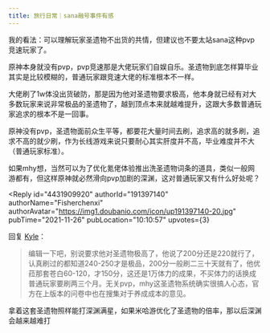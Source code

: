 ```yaml
---
title: 旅行日常｜sana融号事件有感
---
```



<Forum groupName="原神" groupUrl="https://www.douban.com/group/genshin/" archivedAt="2025-05-16T16:56:11.062Z">
  <Post
    id="253854686"
    title="旅行日常｜sana融号事件有感"
    url="https://www.douban.com/group/topic/253854686/?_spm_id=MzAxNTc2NQ"
    pubTime="2021-11-29"
    highlightUserId="191397140"
  >
我的看法：可以理解玩家圣遗物不出货的共情，但建议也不要太站sana这种pvp竞速玩家了。

原神本身就没有pvp，pvp竞速那是大佬玩家们自娱自乐。圣遗物到底怎样算毕业其实是比较模糊的，普通玩家跟竞速大佬的标准根本不一样。

大佬刷了1w体没出货破防，那是因为他对圣遗物要求极高，他本身就已经有对大多数玩家来说非常极品的圣遗物了，越到顶点本来就越难提升，这跟大多数普通玩家追求的根本不是一回事。

原神没有pvp，圣遗物面前众生平等，都要花大量时间去刷，追求高的就多刷，追求不高的就少刷，作为长线游戏来说只要耐心其实肝度并不高，毕业难度并不大（普通玩家标准）。

如果mhy想，当然可以为了优化氪佬体验推出洗圣遗物词条的道具，类似一般网游都有，但这样原神就必然滑向pvp加剧的深渊，这对普通玩家又有什么好处呢？

<Reply
  id="4431909920"
  authorId="191397140"
  authorName="Fisherchenxi"
  authorAvatar="https://img1.doubanio.com/icon/up191397140-20.jpg"
  pubTime="2021-11-26"
  pubLocation="10:10:57"
  upvotes={3}
>
回复 [Kyle](https://www.douban.com/people/199879149/)：
> 编辑一下吧，别说要求他对圣遗物极高了，他说了200分还是220就行了，认真刷过的都知道240-250才是极品，200分一般刷二三十天就有了，他优菈那套苍白60-120，才150分，这还是1万体力的成果，不买体力的话换成普通玩家要刷两三个月。无关pvp，mhy这圣遗物系统确实很搞人心态，官方在上版本的问卷中也在搜集对于养成成本的意见。

拿着这套圣遗物照样能打深渊满星，如果米哈游优化了圣遗物的倍率，那以后深渊会越来越难打
</Reply>
  </Post>
</Forum>
